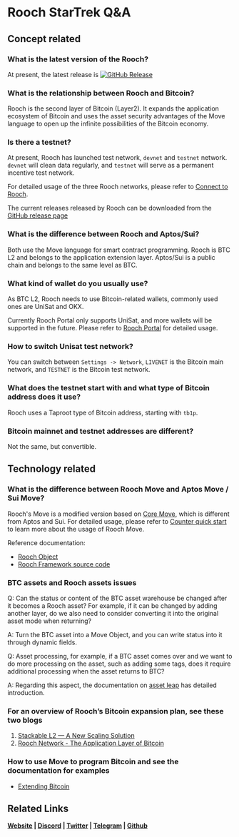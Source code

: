 # Rooch StarTrek Q&A

## Concept related

### What is the latest version of the Rooch?

At present, the latest release is [![GitHub Release](https://img.shields.io/github/v/release/rooch-network/rooch)](https://github.com/rooch-network/rooch/releases)

### What is the relationship between Rooch and Bitcoin?

Rooch is the second layer of Bitcoin (Layer2). It expands the application ecosystem of Bitcoin and uses the asset security advantages of the Move language to open up the infinite possibilities of the Bitcoin economy.

### Is there a testnet?

At present, Rooch has launched test network, `devnet` and `testnet` network. `devnet` will clean data regularly, and `testnet` will serve as a permanent incentive test network.

For detailed usage of the three Rooch networks, please refer to [Connect to Rooch](../../build/getting-started/connect-to-rooch).

The current releases released by Rooch can be downloaded from the [GitHub release page](https://github.com/rooch-network/rooch/releases)

### What is the difference between Rooch and Aptos/Sui?

Both use the Move language for smart contract programming. Rooch is BTC L2 and belongs to the application extension layer. Aptos/Sui is a public chain and belongs to the same level as BTC.

### What kind of wallet do you usually use?

As BTC L2, Rooch needs to use Bitcoin-related wallets, commonly used ones are UniSat and OKX.

Currently Rooch Portal only supports UniSat, and more wallets will be supported in the future. Please refer to [Rooch Portal](https://rooch.network/zh-CN/learn/miscellaneous/portal) for detailed usage.

### How to switch Unisat test network?

You can switch between `Settings -> Network`, `LIVENET` is the Bitcoin main network, and `TESTNET` is the Bitcoin test network.

### What does the testnet start with and what type of Bitcoin address does it use?

Rooch uses a Taproot type of Bitcoin address, starting with `tb1p`.

### Bitcoin mainnet and testnet addresses are different?

Not the same, but convertible.

## Technology related

### What is the difference between Rooch Move and Aptos Move / Sui Move?

Rooch's Move is a modified version based on [Core Move](https://github.com/move-language/move), which is different from Aptos and Sui. For detailed usage, please refer to [Counter quick start](../../build/tutorial/counter) to learn more about the usage of Rooch Move.

Reference documentation:

- [Rooch Object](https://rooch.network/zh-CN/learn/core-concepts/objects/object)
- [Rooch Framework source code](https://github.com/rooch-network/rooch/tree/main/frameworks)

### BTC assets and Rooch assets issues

Q: Can the status or content of the BTC asset warehouse be changed after it becomes a Rooch asset? For example, if it can be changed by adding another layer, do we also need to consider converting it into the original asset mode when returning?

A: Turn the BTC asset into a Move Object, and you can write status into it through dynamic fields.

Q: Asset processing, for example, if a BTC asset comes over and we want to do more processing on the asset, such as adding some tags, does it require additional processing when the asset returns to BTC?

A: Regarding this aspect, the documentation on [asset leap](https://rooch.network/learn/in-depth-tech/client-side-validation#asset-leap-protocol) has detailed introduction.

### For an overview of Rooch’s Bitcoin expansion plan, see these two blogs

1. [Stackable L2 — A New Scaling Solution](../../blog/stackable-l2)
2. [Rooch Network - The Application Layer of Bitcoin](../../blog/the-application-layer-of-bitcoin)

### How to use Move to program Bitcoin and see the documentation for examples

- [Extending Bitcoin](../../build/bitcoin)

## Related Links

**[Website](https://rooch.network/) | [Discord](https://discord.com/invite/rooch) | [Twitter](https://x.com/RoochNetwork) | [Telegram](https://t.me/roochnetwork) | [Github](https://github.com/rooch-network/)**
